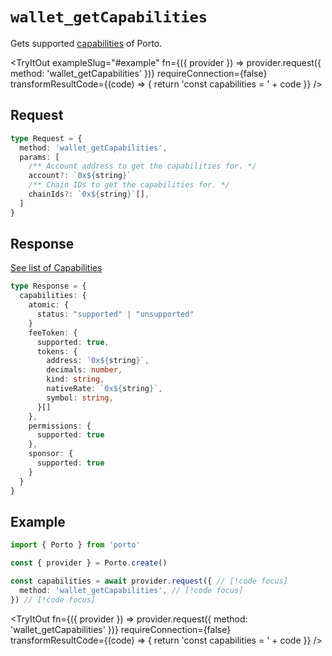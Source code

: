 
# `wallet_getCapabilities`

Gets supported [capabilities](/sdk/rpc/capabilities) of Porto.

<TryItOut
  exampleSlug="#example"
  fn={({ provider }) => provider.request({ method: 'wallet_getCapabilities' })}
  requireConnection={false}
  transformResultCode={(code) => {
    return 'const capabilities = ' + code
  }}
/>

## Request

```ts
type Request = {
  method: 'wallet_getCapabilities',
  params: [
    /** Account address to get the capabilities for. */
    account?: `0x${string}`
    /** Chain IDs to get the capabilities for. */
    chainIds?: `0x${string}`[],
  ]
}
```

## Response

[See list of Capabilities](/sdk/rpc/capabilities)

```ts
type Response = {
  capabilities: {
    atomic: {
      status: "supported" | "unsupported"
    }
    feeToken: {
      supported: true,
      tokens: {
        address: `0x${string}`,
        decimals: number,
        kind: string,
        nativeRate: `0x${string}`,
        symbol: string,
      }[]
    },
    permissions: {
      supported: true
    },
    sponsor: {
      supported: true
    }
  }
}
```

## Example

```ts twoslash
import { Porto } from 'porto'

const { provider } = Porto.create()

const capabilities = await provider.request({ // [!code focus]
  method: 'wallet_getCapabilities', // [!code focus]
}) // [!code focus]
```

<TryItOut
  fn={({ provider }) => provider.request({ method: 'wallet_getCapabilities' })}
  requireConnection={false}
  transformResultCode={(code) => {
    return 'const capabilities = ' + code
  }}
/>